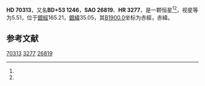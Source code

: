 {{Starbox begin
| name = HD 70313
}}
{{Starbox observe
| epoch = [[J2000.0|J2000.0]]
| constell = {{星座名尚未確定}}<ref name=SIMBAD>{{cite web
 | url=http://simbad.u-strasbg.fr/simbad/sim-id?Ident=HR+3277
 | title =Pulsating variable Star
 | publisher=Centre de Données astronomiques de Strasbourg
 | work=SIMBAD
 | accessdate=2012-07-13}}</ref><ref name=DATA>{{cite web
 | url=http://vizier.u-strasbg.fr/viz-bin/VizieR-5?-out.add=.&-source=5050&-corr=PK=HR&-out.max=9999&HR=3277
 | title=VizieR Detailed Page
 | accessdate=2012-07-13
 | archive-date=2016-03-04
 | archive-url=https://web.archive.org/web/20160304231630/http://vizier.u-strasbg.fr/viz-bin/VizieR-5?-out.add=.&-source=5050&-corr=PK=HR&-out.max=9999&HR=3277
 | dead-url=no
 }}</ref>
| 星官 = 
| ra = {{RA|8|23|48.5}}<ref name=SIMBAD /><ref name=DATA />
| dec = {{DEC|+53|13|11}}<ref name=SIMBAD /><ref name=DATA />
| appmag_v = 5.51<ref name=SIMBAD /><ref name=DATA />
}}
{{Starbox character
| class = A3V<ref name=SIMBAD /><ref name=DATA />
| b-v = 0.11<ref name=SIMBAD /><ref name=DATA />
| u-b = 0.08<ref name=SIMBAD /><ref name=DATA />
| r-i = <ref name=SIMBAD /><ref name=DATA />
| variable = 
}}
{{Starbox astrometry
| radial_v = 0.08
| prop_mo_ra = 21
| parallax = 0.03
| p_error = 
}}
{{Starbox catalog
| names =BD+53 1246，[[SAO星表|SAO]] 26819，[[HD星表|HD]] 70313，[[HR星表|HR]] 3277}}
{{Starbox reference |Simbad=HR+3277}}
{{Starbox end}}

'''HD 70313'''，又名'''BD+53 1246'''，'''SAO 26819'''、'''HR 3277'''，是一颗恒星<ref name=SIMBAD /><ref name=DATA />，视星等为5.51，位于[[銀道座標系|銀經]]165.21，[[銀道座標系|銀緯]]35.05，其[[B1900.0|B1900.0]]坐标为赤經{{RA|8|16|14.2}}，赤緯{{DEC|+53|35.05|31}}。

== 参考文献 ==
{{reflist}}

{{star-stub}}

[[Category:HD和HDE天體|70313]]
[[Category:HR天體|3277]]
[[Category:SAO天體|26819]]